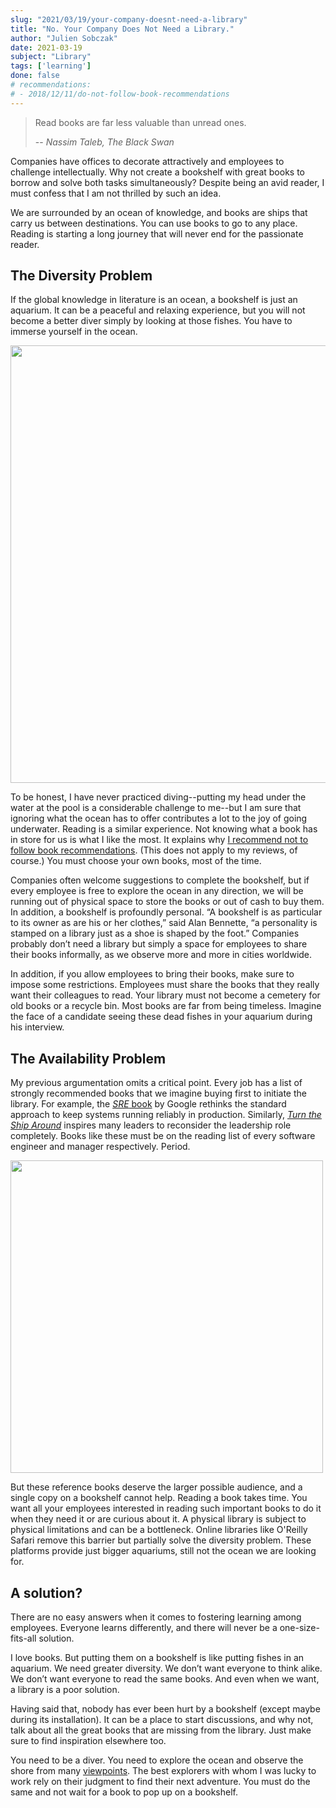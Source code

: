```yaml
---
slug: "2021/03/19/your-company-doesnt-need-a-library"
title: "No. Your Company Does Not Need a Library."
author: "Julien Sobczak"
date: 2021-03-19
subject: "Library"
tags: ['learning']
done: false
# recommendations:
# - 2018/12/11/do-not-follow-book-recommendations
---
```



> Read books are far less valuable than unread ones.
>
> -- <cite> Nassim Taleb, The Black Swan</cite>

<Lead>
Companies have offices to decorate attractively and employees to challenge intellectually. Why not create a bookshelf with great books to borrow and solve both tasks simultaneously? Despite being an avid reader, I must confess that I am not thrilled by such an idea.
</Lead>

We are surrounded by an ocean of knowledge, and books are ships that carry us between destinations. You can use books to go to any place. Reading is starting a long journey that will never end for the passionate reader.

## The Diversity Problem

If the global knowledge in literature is an ocean, a bookshelf is just an aquarium. It can be a peaceful and relaxing experience, but you will not become a better diver simply by looking at those fishes. You have to immerse yourself in the ocean.

<img src="/posts_resources/2021-03-19-your-company-doesnt-need-a-library/diversity.png" width="700" />

To be honest, I have never practiced diving--putting my head under the water at the pool is a considerable challenge to me--but I am sure that ignoring what the ocean has to offer contributes a lot to the joy of going underwater. Reading is a similar experience. Not knowing what a book has in store for us is what I like the most. It explains why [I recommend not to follow book recommendations](/write/2018-12-11-do-not-follow-book-recommendations). (This does not apply to my reviews, of course.) You must choose your own books, most of the time.

Companies often welcome suggestions to complete the bookshelf, but if every employee is free to explore the ocean in any direction, we will be running out of physical space to store the books or out of cash to buy them. In addition, a bookshelf is profoundly personal. “A bookshelf is as particular to its owner as are his or her clothes,” said Alan Bennette, “a personality is stamped on a library just as a shoe is shaped by the foot.” Companies probably don’t need a library but simply a space for employees to share their books informally, as we observe more and more in cities worldwide.

In addition, if you allow employees to bring their books, make sure to impose some restrictions. Employees must share the books that they really want their colleagues to read. Your library must not become a cemetery for old books or a recycle bin. Most books are far from being timeless. Imagine the face of a candidate seeing these dead fishes in your aquarium during his interview.


## The Availability Problem

My previous argumentation omits a critical point. Every job has a list of strongly recommended books that we imagine buying first to initiate the library. For example, the [_SRE_ book](/read/2016/2016-07-01-site-reliability-engineering) by Google rethinks the standard approach to keep systems running reliably in production. Similarly, [_Turn the Ship Around_](/read/2020/2020-05-21-turn-the-ship-around) inspires many leaders to reconsider the leadership role completely. Books like these must be on the reading list of every software engineer and manager respectively. Period.

<img src="/posts_resources/2021-03-19-your-company-doesnt-need-a-library/availability.png" width="500" />

But these reference books deserve the larger possible audience, and a single copy on a bookshelf cannot help. Reading a book takes time. You want all your employees interested in reading such important books to do it when they need it or are curious about it. A physical library is subject to physical limitations and can be a bottleneck. Online libraries like O'Reilly Safari remove this barrier but partially solve the diversity problem. These platforms provide just bigger aquariums, still not the ocean we are looking for.

## A solution?

There are no easy answers when it comes to fostering learning among employees. Everyone learns differently, and there will never be a one-size-fits-all solution.

I love books. But putting them on a bookshelf is like putting fishes in an aquarium. We need greater diversity. We don’t want everyone to think alike. We don’t want everyone to read the same books. And even when we want, a library is a poor solution.

Having said that, nobody has ever been hurt by a bookshelf (except maybe during its installation). It can be a place to start discussions, and why not, talk about all the great books that are missing from the library. Just make sure to find inspiration elsewhere too.

You need to be a diver. You need to explore the ocean and observe the shore from many [viewpoints](/write/2020-12-08-the-landscape-of-knowledge). The best explorers with whom I was lucky to work rely on their judgment to find their next adventure. You must do the same and not wait for a book to pop up on a bookshelf.

